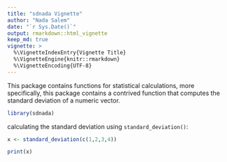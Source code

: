 ```yaml
---
title: "sdnada Vignette"
author: "Nada Salem"
date: "`r Sys.Date()`"
output: rmarkdown::html_vignette
keep_md: true
vignette: >
  %\VignetteIndexEntry{Vignette Title}
  %\VignetteEngine{knitr::rmarkdown}
  %\VignetteEncoding{UTF-8}
---
```


This package contains functions for statistical calculations, more specifically, this package contains a contrived function that computes the standard deviation of a numeric vector.

```r

library(sdnada)

```

calculating the standard deviation using `standard_deviation()`:

```r

x <- standard_deviation(c(1,2,3,4))

print(x)

```
